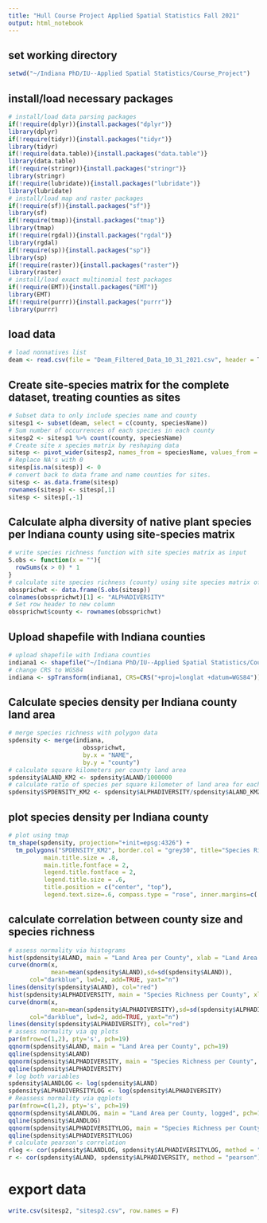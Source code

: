 ---
title: "Hull Course Project Applied Spatial Statistics Fall 2021"
output: html_notebook
---
## set working directory
```{r}
setwd("~/Indiana PhD/IU--Applied Spatial Statistics/Course_Project")
```

## install/load necessary packages
```{r}
# install/load data parsing packages
if(!require(dplyr)){install.packages("dplyr")}
library(dplyr)
if(!require(tidyr)){install.packages("tidyr")}
library(tidyr)
if(!require(data.table)){install.packages("data.table")}
library(data.table)
if(!require(stringr)){install.packages("stringr")}
library(stringr)
if(!require(lubridate)){install.packages("lubridate")}
library(lubridate)
# install/load map and raster packages
if(!require(sf)){install.packages("sf")}
library(sf)
if(!require(tmap)){install.packages("tmap")}
library(tmap)
if(!require(rgdal)){install.packages("rgdal")}
library(rgdal)
if(!require(sp)){install.packages("sp")}
library(sp)
if(!require(raster)){install.packages("raster")}
library(raster)
# install/load exact multinomial test packages
if(!require(EMT)){install.packages("EMT")}
library(EMT)
if(!require(purrr)){install.packages("purrr")}
library(purrr)
```

## load data
```{r}
# load nonnatives list
deam <- read.csv(file = "Deam_Filtered_Data_10_31_2021.csv", header = T)
```

## Create site-species matrix for the complete dataset, treating counties as sites
```{r}
# Subset data to only include species name and county
sitesp1 <- subset(deam, select = c(county, speciesName))
# Sum number of occurrences of each species in each county
sitesp2 <- sitesp1 %>% count(county, speciesName)
# Create site x species matrix by reshaping data
sitesp <- pivot_wider(sitesp2, names_from = speciesName, values_from = n,)
# Replace NA's with 0
sitesp[is.na(sitesp)] <- 0
# convert back to data frame and name counties for sites. 
sitesp <- as.data.frame(sitesp)
rownames(sitesp) <- sitesp[,1]
sitesp <- sitesp[,-1]
```

## Calculate alpha diversity of native plant species per Indiana county using site-species matrix
```{r}
# write species richness function with site species matrix as input
S.obs <- function(x = ""){
  rowSums(x > 0) * 1
}
# calculate site species richness (county) using site species matrix of Indiana native species
obssprichwt <- data.frame(S.obs(sitesp))
colnames(obssprichwt)[1] <- "ALPHADIVERSITY"
# Set row header to new column
obssprichwt$county <- rownames(obssprichwt)
```

## Upload shapefile with Indiana counties
```{r warning=FALSE}
# upload shapefile with Indiana counties
indiana1 <- shapefile("~/Indiana PhD/IU--Applied Spatial Statistics/Course_Project/Indiana_Counties/Indiana_Counties.shp")
# change CRS to WGS84
indiana <- spTransform(indiana1, CRS=CRS("+proj=longlat +datum=WGS84"))
```

## Calculate species density per Indiana county land area
```{r}
# merge species richness with polygon data
spdensity <- merge(indiana,
                     obssprichwt,
                     by.x = "NAME",
                     by.y = "county")
# calculate square kilometers per county land area
spdensity$ALAND_KM2 <- spdensity$ALAND/1000000
# calculate ratio of species per square kilometer of land area for each county
spdensity$SPDENSITY_KM2 <- spdensity$ALPHADIVERSITY/spdensity$ALAND_KM2
```

## plot species density per Indiana county
```{r}
# plot using tmap
tm_shape(spdensity, projection="+init=epsg:4326") +
  tm_polygons("SPDENSITY_KM2", border.col = "grey30", title="Species Richness per km^2") + tm_compass(position=c("right", "top"), text.size = .5) + tm_layout(main.title = "Species Density per Indiana County Land Area", 
          main.title.size = .8, 
          main.title.fontface = 2, 
          legend.title.fontface = 2,
          legend.title.size = .6,
          title.position = c("center", "top"), 
          legend.text.size=.6, compass.type = "rose", inner.margins=c(.1,.1,.2,.4), aes.palette = list(seq = "-Spectral"), legend.outside = T, legend.position = c("right", "top")) + tm_scale_bar(size = 0.5)
```

## calculate correlation between county size and species richness
```{r}
# assess normality via histograms
hist(spdensity$ALAND, main = "Land Area per County", xlab = "Land Area (meters squared)", prob = T)
curve(dnorm(x,
            mean=mean(spdensity$ALAND),sd=sd(spdensity$ALAND)),
      col="darkblue", lwd=2, add=TRUE, yaxt="n")
lines(density(spdensity$ALAND), col="red")
hist(spdensity$ALPHADIVERSITY, main = "Species Richness per County", xlab = "Species Richness", prob = T)
curve(dnorm(x,
            mean=mean(spdensity$ALPHADIVERSITY),sd=sd(spdensity$ALPHADIVERSITY)),
      col="darkblue", lwd=2, add=TRUE, yaxt="n")
lines(density(spdensity$ALPHADIVERSITY), col="red")
# assess normality via qq plots
par(mfrow=c(1,2), pty='s', pch=19)
qqnorm(spdensity$ALAND, main = "Land Area per County", pch=19)
qqline(spdensity$ALAND)
qqnorm(spdensity$ALPHADIVERSITY, main = "Species Richness per County", pch=19)
qqline(spdensity$ALPHADIVERSITY)
# log both variables
spdensity$ALANDLOG <- log(spdensity$ALAND)
spdensity$ALPHADIVERSITYLOG <- log(spdensity$ALPHADIVERSITY)
# Reassess normality via qqplots
par(mfrow=c(1,2), pty='s', pch=19)
qqnorm(spdensity$ALANDLOG, main = "Land Area per County, logged", pch=19)
qqline(spdensity$ALANDLOG)
qqnorm(spdensity$ALPHADIVERSITYLOG, main = "Species Richness per County, logged", pch=19)
qqline(spdensity$ALPHADIVERSITYLOG)
# calculate pearson's correlation
rlog <- cor(spdensity$ALANDLOG, spdensity$ALPHADIVERSITYLOG, method = "pearson")
r <- cor(spdensity$ALAND, spdensity$ALPHADIVERSITY, method = "pearson")
```

# export data
```{r}
write.csv(sitesp2, "sitesp2.csv", row.names = F)
```

